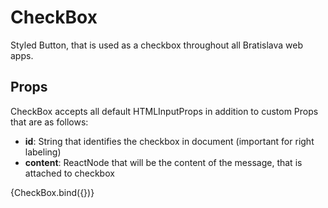 
<Meta title="components/atoms/CheckBox" decorators={[withDesign]} />

# CheckBox

Styled Button, that is used as a checkbox throughout all Bratislava web apps.

## Props

CheckBox accepts all default HTMLInputProps in addition to custom Props that are as follows:

- <b>id</b>: String that identifies the checkbox in document (important for right labeling)
- <b>content</b>: ReactNode that will be the content of the message, that is attached to checkbox

<Canvas>
  <Story
    name="CheckBox"
    parameters={{
      design: {
        type: 'figma',
        url: '',
      },
    }}
    argTypes={{
      id: {
        name: 'id',
        type: { name: 'string', required: true },
        defaultValue: 'id1',
      },
    }}
    args={{
      className: '',
      checked: true,
      content: 'Lorem Ipsum',
    }}
  >
    {CheckBox.bind({})}
  </Story>
</Canvas>

<ArgsTable of={CheckBox} />
